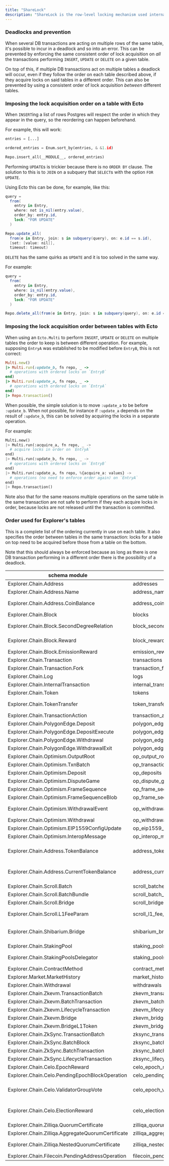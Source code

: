 ```yaml
---
title: "ShareLock"
description: "ShareLock is the row-level locking mechanism used internally by PostgreSQL."
---
```


### Deadlocks and prevention

When several DB transactions are acting on multiple rows of the same table, it's possible to incur in a deadlock and so into an error. This can be prevented by enforcing the same consistent order of lock acquisition on _all_ the transactions performing `INSERT`, `UPDATE` or `DELETE` on a given table.

On top of this, if multiple DB transactions act on multiple tables a deadlock will occur, even if they follow the order on each table described above, if they acquire locks on said tables in a different order. This can also be prevented by using a consistent order of lock acquisition _between_ different tables.

### Imposing the lock acquisition order on a table with Ecto

When `INSERT`ing a list of rows Postgres will respect the order in which they appear in the query, so the reordering can happen beforehand.

For example, this will work:

```python
entries = [...]

ordered_entries = Enum.sort_by(entries, & &1.id)

Repo.insert_all(__MODULE__, ordered_entries)
```

Performing `UPDATE`s is trickier because there is no `ORDER BY` clause. The solution to this is to `JOIN` on a subquery that `SELECT`s with the option `FOR UPDATE`.

Using Ecto this can be done, for example, like this:

```csharp
query =
  from(
    entry in Entry,
    where: not is_nil(entry.value),
    order_by: entry.id,
    lock: "FOR UPDATE"
  )

Repo.update_all(
  from(e in Entry, join: s in subquery(query), on: e.id == s.id),
  [set: [value: nil]],
  timeout: timeout)
```

`DELETE` has the same quirks as `UPDATE` and it is too solved in the same way.

For example:

```csharp
query =
  from(
    entry in Entry,
    where: is_nil(entry.value),
    order_by: entry.id,
    lock: "FOR UPDATE"
  )

Repo.delete_all(from(e in Entry, join: s in subquery(query), on: e.id == s.id))
```

### Imposing the lock acquisition order between tables with Ecto

When using an `Ecto.Multi` to perform `INSERT`, `UPDATE` or `DELETE` on multiple tables the order to keep is between different operation. For example, supposing `EntryA` was established to be modified before `EntryB`, this is not correct:

```ruby
Multi.new()
|> Multi.run(:update_b, fn repo, _ ->
  # operations with ordered locks on `EntryB`
end)
|> Multi.run(:update_a, fn repo, _ ->
  # operations with ordered locks on `EntryA`
end)
|> Repo.transaction()
```

When possible, the simple solution is to move `:update_a` to be before `:update_b`. When not possible, for instance if `:update_a` depends on the result of `:update_b`, this can be solved by acquiring the locks in a separate operation.

For example:

```python
Multi.new()
|> Multi.run(:acquire_a, fn repo, _ ->
  # acquire locks in order on `EntryA`
end)
|> Multi.run(:update_b, fn repo, _ ->
  # operations with ordered locks on `EntryB`
end)
|> Multi.run(:update_a, fn repo, %{acquire_a: values} ->
  # operations (no need to enforce order again) on `EntryA`
end)
|> Repo.transaction()
```

Note also that for the same reasons multiple operations on the same table in the same transaction are not safe to perform if they each acquire locks in order, because locks are not released until the transaction is committed.

### Order used for Explorer's tables

This is a complete list of the ordering currently in use on each table. It also specifies the order between tables in the same transaction: locks for a table on top need to be acquired before those from a table on the bottom.

Note that this should always be enforced because as long as there is one DB transaction performing in a different order there is the possibility of a deadlock.

| schema module                                     | table name                            | ordered by                                                                                       |
| ------------------------------------------------- | ------------------------------------- | ------------------------------------------------------------------------------------------------ |
| Explorer.Chain.Address                            | addresses                             | [asc: :hash]                                                                                     |
| Explorer.Chain.Address.Name                       | address_names                         | [asc: :address_hash, asc: :name]                                                                 |
| Explorer.Chain.Address.CoinBalance                | address_coin_balances                 | [asc: :address_hash, asc: :block_number]                                                         |
| Explorer.Chain.Block                              | blocks                                | [asc: :hash]                                                                                     |
| Explorer.Chain.Block.SecondDegreeRelation         | block_second_degree_relations         | [asc: :nephew_hash, asc: :uncle_hash]                                                            |
| Explorer.Chain.Block.Reward                       | block_rewards                         | [asc: :address_hash, asc: :address_type, asc: :block_hash]                                       |
| Explorer.Chain.Block.EmissionReward               | emission_rewards                      | [asc: :block_range]                                                                              |
| Explorer.Chain.Transaction                        | transactions                          | [asc: :hash]                                                                                     |
| Explorer.Chain.Transaction.Fork                   | transaction_forks                     | [asc: :uncle_hash, asc: :index]                                                                  |
| Explorer.Chain.Log                                | logs                                  | [asc: :transaction_hash, asc: :index]                                                            |
| Explorer.Chain.InternalTransaction                | internal_transactions                 | [asc: :transaction_hash, asc: :index]                                                            |
| Explorer.Chain.Token                              | tokens                                | [asc: :contract_address_hash]                                                                    |
| Explorer.Chain.TokenTransfer                      | token_transfers                       | [asc: :transaction_hash, asc: :log_index]                                                        |
| Explorer.Chain.TransactionAction                  | transaction_actions                   | [asc: :hash, asc: :log_index]                                                                    |
| Explorer.Chain.PolygonEdge.Deposit                | polygon_edge_deposits                 | [asc: :msg_id]                                                                                   |
| Explorer.Chain.PolygonEdge.DepositExecute         | polygon_edge_deposit_executes         | [asc: :msg_id]                                                                                   |
| Explorer.Chain.PolygonEdge.Withdrawal             | polygon_edge_withdrawals              | [asc: :msg_id]                                                                                   |
| Explorer.Chain.PolygonEdge.WithdrawalExit         | polygon_edge_withdrawal_exits         | [asc: :msg_id]                                                                                   |
| Explorer.Chain.Optimism.OutputRoot                | op_output_roots                       | [asc: :l2_output_index]                                                                          |
| Explorer.Chain.Optimism.TxnBatch                  | op_transaction_batches                | [asc: :l2_block_number]                                                                          |
| Explorer.Chain.Optimism.Deposit                   | op_deposits                           | [asc: :l2_transaction_hash]                                                                      |
| Explorer.Chain.Optimism.DisputeGame               | op_dispute_games                      | [asc: :index]                                                                                    |
| Explorer.Chain.Optimism.FrameSequence             | op_frame_sequences                    | [asc: :id]                                                                                       |
| Explorer.Chain.Optimism.FrameSequenceBlob         | op_frame_sequence_blobs               | [asc: :id]                                                                                       |
| Explorer.Chain.Optimism.WithdrawalEvent           | op_withdrawal_events                  | [asc: :withdrawal_hash, asc: :l1_event_type]                                                     |
| Explorer.Chain.Optimism.Withdrawal                | op_withdrawals                        | [asc: :msg_nonce]                                                                                |
| Explorer.Chain.Optimism.EIP1559ConfigUpdate       | op_eip1559_config_updates             | [asc: :l2_block_number]                                                                          |
| Explorer.Chain.Optimism.InteropMessage            | op_interop_messages                   | [asc: :nonce, asc: :init_chain_id]                                                               |
| Explorer.Chain.Address.TokenBalance               | address_token_balances                | [asc: :address_hash, asc: :token_contract_address_hash, asc: :block_number]                      |
| Explorer.Chain.Address.CurrentTokenBalance        | address_current_token_balances        | [asc: :token_contract_address_hash, asc: :token_id, asc: :address_hash]                          |
| Explorer.Chain.Scroll.Batch                       | scroll_batches                        | [asc: number]                                                                                    |
| Explorer.Chain.Scroll.BatchBundle                 | scroll_batch_bundles                  | [asc: final_batch_number]                                                                        |
| Explorer.Chain.Scroll.Bridge                      | scroll_bridge                         | [asc: :type, asc: message_hash]                                                                  |
| Explorer.Chain.Scroll.L1FeeParam                  | scroll_l1_fee_params                  | [asc: :block_number, asc: tx_index, asc: name]                                                   |
| Explorer.Chain.Shibarium.Bridge                   | shibarium_bridge                      | [asc: :operation_hash, asc: l1_transaction_hash, asc: l2_transaction_hash]                       |
| Explorer.Chain.StakingPool                        | staking_pools                         | [asc: :staking_address_hash]                                                                     |
| Explorer.Chain.StakingPoolsDelegator              | staking_pools_delegators              | [asc: :delegator_address_hash, asc: :pool_address_hash]                                          |
| Explorer.Chain.ContractMethod                     | contract_methods                      | [asc: :identified, asc: :abi]                                                                    |
| Explorer.Market.MarketHistory                     | market_history                        | [asc: :date]                                                                                     |
| Explorer.Chain.Withdrawal                         | withdrawals                           | [asc: :index]                                                                                    |
| Explorer.Chain.Zkevm.TransactionBatch             | zkevm_transaction_batches             | [asc: :number]                                                                                   |
| Explorer.Chain.Zkevm.BatchTransaction             | zkevm_batch_l2_transactions           | [asc: :hash]                                                                                     |
| Explorer.Chain.Zkevm.LifecycleTransaction         | zkevm_lifecycle_l1_transactions       | [asc: :id]                                                                                       |
| Explorer.Chain.Zkevm.Bridge                       | zkevm_bridge                          | [asc: :type, asc: :index]                                                                        |
| Explorer.Chain.Zkevm.BridgeL1Token                | zkevm_bridge_l1_tokens                | [asc: :address]                                                                                  |
| Explorer.Chain.ZkSync.TransactionBatch            | zksync_transaction_batches            | [asc: :number]                                                                                   |
| Explorer.Chain.ZkSync.BatchBlock                  | zksync_batch_blocks                   | [asc: :hash]                                                                                     |
| Explorer.Chain.ZkSync.BatchTransaction            | zksync_batch_transactions             | [asc: :hash]                                                                                     |
| Explorer.Chain.ZkSync.LifecycleTransaction        | zksync_lifecycle_transactions         | [asc: :id]                                                                                       |
| Explorer.Chain.Celo.EpochReward                   | celo_epoch_rewards                    | [asc: :block_hash]                                                                               |
| Explorer.Chain.Celo.PendingEpochBlockOperation    | celo_pending_epoch_block_operations   | [asc: :block_hash]                                                                               |
| Explorer.Chain.Celo.ValidatorGroupVote            | celo_epoch_validator_group_votes      | [asc: :transaction_hash, asc: :account_address_hash, asc: :group_address_hash]                   |
| Explorer.Chain.Celo.ElectionReward                | celo_election_rewards                 | [asc: :block_hash, asc: type, asc: :account_address_hash, asc: :associated_account_address_hash] |
| Explorer.Chain.Zilliqa.QuorumCertificate          | zilliqa_quorum_certificates           | [asc: :block_hash]                                                                               |
| Explorer.Chain.Zilliqa.AggregateQuorumCertificate | zilliqa_aggregate_quorum_certificates | [asc: :block_hash]                                                                               |
| Explorer.Chain.Zilliqa.NestedQuorumCertificate    | zilliqa_nested_quorum_certificates    | [asc: :block_hash, asc: proposed_by_validator_index]                                             |
| Explorer.Chain.Filecoin.PendingAddressOperation   | filecoin_pending_address_operations   | [asc: :address_hash]                                                                             |